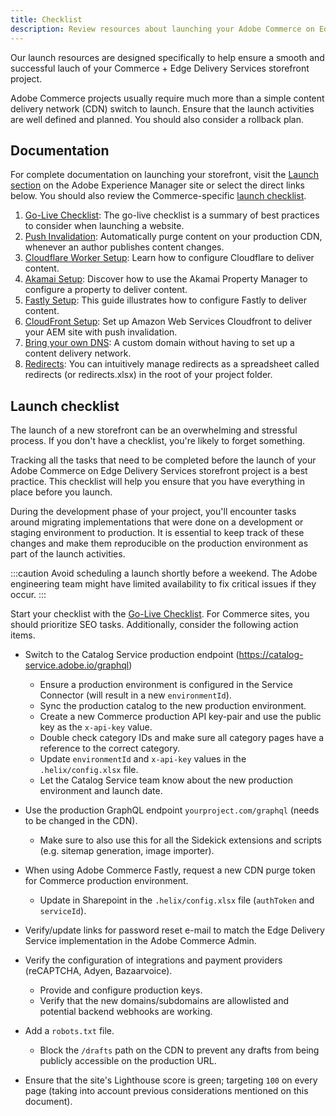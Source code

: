 ```yaml
---
title: Checklist
description: Review resources about launching your Adobe Commerce on Edge Delivery Services storefront project.
---
```



Our launch resources are designed specifically to help ensure a smooth and successful lauch of your Commerce + Edge Delivery Services storefront project.

Adobe Commerce projects usually require much more than a simple content delivery network (CDN) switch to launch. Ensure that the launch activities are well defined and planned. You should also consider a rollback plan.

## Documentation

For complete documentation on launching your storefront, visit the [Launch section](https://www.aem.live/docs/#launch) on the Adobe Experience Manager site or select the direct links below. You should also review the Commerce-specific [launch checklist](#launch-checklist).

<Callouts color="#eb1000">

1. [Go-Live Checklist](https://www.aem.live/docs/go-live-checklist): The go-live checklist is a summary of best practices to consider when launching a website.
1. [Push Invalidation](https://www.aem.live/docs/setup-byo-cdn-push-invalidation): Automatically purge content on your production CDN, whenever an author publishes content changes.
1. [Cloudflare Worker Setup](https://www.aem.live/docs/byo-cdn-cloudflare-worker-setup): Learn how to configure Cloudflare to deliver content.
1. [Akamai Setup](https://www.aem.live/docs/byo-cdn-akamai-setup): Discover how to use the Akamai Property Manager to configure a property to deliver content.
1. [Fastly Setup](https://www.aem.live/docs/byo-cdn-fastly-setup): This guide illustrates how to configure Fastly to deliver content.
1. [CloudFront Setup](https://www.aem.live/docs/byo-cdn-cloudfront-setup): Set up Amazon Web Services Cloudfront to deliver your AEM site with push invalidation.
1. [Bring your own DNS](https://www.aem.live/docs/byo-dns): A custom domain without having to set up a content delivery network.
1. [Redirects](https://www.aem.live/docs/redirects): You can intuitively manage redirects as a spreadsheet called redirects (or redirects.xlsx) in the root of your project folder.

</Callouts>

## Launch checklist

The launch of a new storefront can be an overwhelming and stressful process. If you don't have a checklist, you're likely to forget something.

Tracking all the tasks that need to be completed before the launch of your Adobe Commerce on Edge Delivery Services storefront project is a best practice. This checklist will help you ensure that you have everything in place before you launch.

During the development phase of your project, you'll encounter tasks around migrating implementations that were done on a development or staging environment to production. It is essential to keep track of these changes and make them reproducible on the production environment as part of the launch activities.

:::caution
Avoid scheduling a launch shortly before a weekend. The Adobe engineering team might have limited availability to fix critical issues if they occur.
:::

Start your checklist with the [Go-Live Checklist](https://www.aem.live/docs/go-live-checklist). For Commerce sites, you should prioritize SEO tasks. Additionally, consider the following action items.
  
* Switch to the Catalog Service production endpoint (https://catalog-service.adobe.io/graphql)
  * Ensure a production environment is configured in the Service Connector (will result in a new `environmentId`).
  * Sync the production catalog to the new production environment.
  * Create a new Commerce production API key-pair and use the public key as the `x-api-key` value.
  * Double check category IDs and make sure all category pages have a reference to the correct category.
  * Update `environmentId` and `x-api-key` values in the `.helix/config.xlsx` file.
  * Let the Catalog Service team know about the new production environment and launch date.

* Use the production GraphQL endpoint `yourproject.com/graphql` (needs to be changed in the CDN).
  * Make sure to also use this for all the Sidekick extensions and scripts (e.g. sitemap generation, image importer).

* When using Adobe Commerce Fastly, request a new CDN purge token for Commerce production environment.
  * Update in Sharepoint in the `.helix/config.xlsx` file (`authToken` and `serviceId`).

* Verify/update links for password reset e-mail to match the Edge Delivery Service implementation in the Adobe Commerce Admin.
* Verify the configuration of integrations and payment providers (reCAPTCHA, Adyen, Bazaarvoice).
  * Provide and configure production keys.
  * Verify that the new domains/subdomains are allowlisted and potential backend webhooks are working.

* Add a `robots.txt` file.
  * Block the `/drafts` path on the CDN to prevent any drafts from being publicly accessible on the production URL.
  
* Ensure that the site's Lighthouse score is green; targeting `100` on every page (taking into account previous considerations mentioned on this document).
